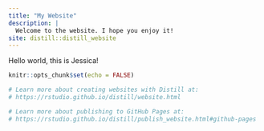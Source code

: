 ---
title: "My Website"
description: |
  Welcome to the website. I hope you enjoy it!
site: distill::distill_website
---

Hello world, this is Jessica!

```{r setup, include=FALSE}
knitr::opts_chunk$set(echo = FALSE)

# Learn more about creating websites with Distill at:
# https://rstudio.github.io/distill/website.html

# Learn more about publishing to GitHub Pages at:
# https://rstudio.github.io/distill/publish_website.html#github-pages

```

